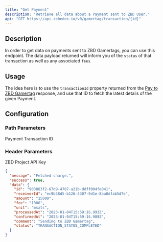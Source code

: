 ```yaml
---
title: "Get Payment"
description: "Retrieve all data about a Payment sent to ZBD User."
api: "GET https://api.zebedee.io/v0/gamertag/transaction/{id}"
---
```


## Description

In order to get data on payments sent to ZBD Gamertags, you can use this endpoint. The data payload returned will inform you of the `status` of that transaction as well as any associated `fees`.

## Usage

The idea here is to use the `transactionId` property returned from the [Pay to ZBD Gamertag](/api-reference/zbd-gamertag/send) response, and use that ID to fetch the latest details of the given Payment.

## Configuration

### Path Parameters

<ParamField required path="id" type="string">
  Payment Transaction ID
</ParamField>

### Header Parameters

<ParamField required header="apikey" type="string">
  ZBD Project API Key
</ParamField>



<ResponseExample>

```json Response
{
  "message": "Fetched charge.",
  "success": true,
  "data": {
    "id": "903883f2-67d9-4707-a21b-ddff004fe041",
    "receiverId": "ec9b38d5-b126-4307-9d1e-8aa0dfab5d7e",
    "amount": "15000",
    "fee": "1000",
    "unit": "msats",
    "processedAt": "2023-01-04T15:59:16.993Z",
    "confirmedAt": "2023-01-04T15:59:16.989Z",
    "comment": "Sending to ZBD Gamertag",
    "status": "TRANSACTION_STATUS_COMPLETED"
  }
}
```

</ResponseExample>

